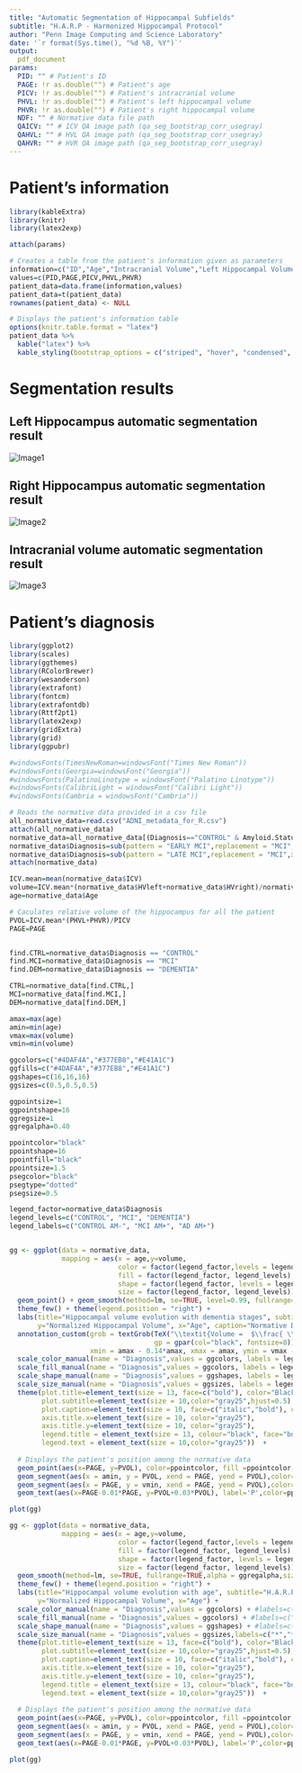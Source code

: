 ```yaml
---
title: "Automatic Segmentation of Hippocampal Subfields"
subtitle: "H.A.R.P - Harmonized Hippocampal Protocol"
author: "Penn Image Computing and Science Laboratory"
date: '`r format(Sys.time(), "%d %B, %Y")`'
output: 
  pdf_document
params:
  PID: "" # Patient's ID 
  PAGE: !r as.double("") # Patient's age
  PICV: !r as.double("") # Patient's intracranial volume
  PHVL: !r as.double("") # Patient's left hippocampal volume
  PHVR: !r as.double("") # Patient's right hippocampal volume
  NDF: "" # Normative data file path
  QAICV: "" # ICV QA image path (qa_seg_bootstrap_corr_usegray)
  QAHVL: "" # HVL QA image path (qa_seg_bootstrap_corr_usegray)
  QAHVR: "" # HVR QA image path (qa_seg_bootstrap_corr_usegray)
---
```


# Patient's information

```r
library(kableExtra)
library(knitr)
library(latex2exp)

attach(params)

# Creates a table from the patient's information given as parameters
information=c("ID","Age","Intracranial Volume","Left Hippocampal Volume","Right Hippocampal Volume")
values=c(PID,PAGE,PICV,PHVL,PHVR)
patient_data=data.frame(information,values)
patient_data=t(patient_data)
rownames(patient_data) <- NULL

# Displays the patient's information table
options(knitr.table.format = "latex") 
patient_data %>%
  kable("latex") %>%
  kable_styling(bootstrap_options = c("striped", "hover", "condensed", "responsive"), full_width = F, position = "center")

```

# Segmentation results

## **Left Hippocampus automatic segmentation result**

![Image1](`r params$QAHVL`)
\newline

## **Right Hippocampus automatic segmentation result**

![Image2](`r params$QAHVR`)
\newline

## **Intracranial volume automatic segmentation result**

![Image3](`r params$QAICV`)
\newline

# Patient's diagnosis 

```r
library(ggplot2)
library(scales)
library(ggthemes)
library(RColorBrewer)
library(wesanderson)
library(extrafont)
library(fontcm)
library(extrafontdb)
library(Rttf2pt1)
library(latex2exp)
library(gridExtra)
library(grid)
library(ggpubr)

#windowsFonts(TimesNewRoman=windowsFont("Times New Roman"))
#windowsFonts(Georgia=windowsFont("Georgia"))
#windowsFonts(PalatinoLinotype = windowsFont("Palatino Linotype"))
#windowsFonts(CalibriLight = windowsFont("Calibri Light"))
#windowsFonts(Cambria = windowsFont("Cambria"))

# Reads the normative data provided in a csv file
all_normative_data=read.csv("ADNI_metadata_for_R.csv")
attach(all_normative_data)
normative_data=all_normative_data[(Diagnosis=="CONTROL" & Amyloid.Status=="NEG") | (Diagnosis=="EARLY MCI" & Amyloid.Status=="POS") | (Diagnosis=="LATE MCI" & Amyloid.Status=="POS") | (Diagnosis=="DEMENTIA" & Amyloid.Status=="POS"), ]
normative_data$Diagnosis=sub(pattern = "EARLY MCI",replacement = "MCI",x=normative_data$Diagnosis) 
normative_data$Diagnosis=sub(pattern = "LATE MCI",replacement = "MCI",x=normative_data$Diagnosis) 
attach(normative_data)

ICV.mean=mean(normative_data$ICV)
volume=ICV.mean*(normative_data$HVleft+normative_data$HVright)/normative_data$ICV
age=normative_data$Age

# Caculates relative volume of the hippocampus for all the patient
PVOL=ICV.mean*(PHVL+PHVR)/PICV
PAGE=PAGE


find.CTRL=normative_data$Diagnosis == "CONTROL"
find.MCI=normative_data$Diagnosis == "MCI"
find.DEM=normative_data$Diagnosis == "DEMENTIA"

CTRL=normative_data[find.CTRL,]
MCI=normative_data[find.MCI,]
DEM=normative_data[find.DEM,]

amax=max(age)
amin=min(age)
vmax=max(volume)
vmin=min(volume)

ggcolors=c("#4DAF4A","#377EB8","#E41A1C")
ggfills=c("#4DAF4A","#377EB8","#E41A1C")
ggshapes=c(16,16,16)
ggsizes=c(0.5,0.5,0.5)

ggpointsize=1
ggpointshape=16
ggregsize=1
ggregalpha=0.40

ppointcolor="black"
ppointshape=16
ppointfill="black"
ppointsize=1.5
psegcolor="black"
psegtype="dotted"
psegsize=0.5

legend_factor=normative_data$Diagnosis
legend_levels=c("CONTROL", "MCI", "DEMENTIA")
legend_labels=c("CONTROL AM-", "MCI AM+", "AD AM+")


gg <- ggplot(data = normative_data,
             mapping = aes(x = age,y=volume, 
                           color = factor(legend_factor,levels = legend_levels), 
                           fill = factor(legend_factor, legend_levels),
                           shape = factor(legend_factor, levels = legend_levels),
                           size = factor(legend_factor, legend_levels))) +
  geom_point() + geom_smooth(method=lm, se=TRUE, level=0.99, fullrange=TRUE, alpha = ggregalpha, size=ggregsize) +
  theme_few() + theme(legend.position = "right") +
  labs(title="Hippocampal volume evolution with dementia stages", subtitle="H.A.R.P - Harmonized Hippocampal Protocol", 
       y="Normalized Hippocampal Volume", x="Age", caption="Normative Data") +
  annotation_custom(grob = textGrob(TeX("\\textit{Volume =  $\\frac{ \\sigma(ICV) $\\times$ (HV_{L]+HV_{R})}{ICV}$}"), 
                                    gp = gpar(col="black", fontsize=8)),  
                    xmin = amax - 0.14*amax, xmax = amax, ymin = vmax - 0.05*vmax, ymax = vmax) +
  scale_color_manual(name = "Diagnosis",values = ggcolors, labels = legend_labels) +
  scale_fill_manual(name = "Diagnosis",values = ggcolors, labels = legend_labels) +
  scale_shape_manual(name = "Diagnosis",values = ggshapes, labels = legend_labels) +
  scale_size_manual(name = "Diagnosis",values = ggsizes, labels = legend_labels) +
  theme(plot.title=element_text(size = 13, face=c("bold"), color="Black",hjust=0.5),
        plot.subtitle=element_text(size = 10,color="gray25",hjust=0.5),
        plot.caption=element_text(size = 10, face=c("italic","bold"), color="black"),
        axis.title.x=element_text(size = 10, color="gray25"),
        axis.title.y=element_text(size = 10, color="gray25"),  
        legend.title = element_text(size = 13, colour="black", face="bold"),
        legend.text = element_text(size = 10,color="gray25"))  +
  
  # Displays the patient's position among the normative data
  geom_point(aes(x=PAGE, y=PVOL), color=ppointcolor, fill =ppointcolor, shape = ppointshape, size = ppointsize, show.legend = FALSE) +
  geom_segment(aes(x = amin, y = PVOL, xend = PAGE, yend = PVOL),color=psegcolor,linetype=psegtype,size=psegsize,show.legend = FALSE) +
  geom_segment(aes(x = PAGE, y = vmin, xend = PAGE, yend = PVOL),color=psegcolor,linetype=psegtype,size=psegsize,show.legend = FALSE) +
  geom_text(aes(x=PAGE-0.01*PAGE, y=PVOL+0.03*PVOL), label='P',color=ppointcolor,size=ppointsize+2) 

plot(gg)

```

```r

gg <- ggplot(data = normative_data,
             mapping = aes(x = age,y=volume, 
                           color = factor(legend_factor,levels = legend_levels), 
                           fill = factor(legend_factor, legend_levels),
                           shape = factor(legend_factor, levels = legend_levels),
                           size = factor(legend_factor, legend_levels))) +
  geom_smooth(method=lm, se=TRUE, fullrange=TRUE,alpha = ggregalpha,size=ggregsize,show.legend = FALSE) +
  theme_few() + theme(legend.position = "right") +
  labs(title="Hippocampal volume evolution with age", subtitle="H.A.R.P - Harmonized Hippocampal Protocol", 
       y="Normalized Hippocampal Volume", x="Age") +
  scale_color_manual(name = "Diagnosis",values = ggcolors) + #labels=c("*","**","***")) +
  scale_fill_manual(name = "Diagnosis",values = ggcolors) + #labels=c("*","**","***")) +
  scale_shape_manual(name = "Diagnosis",values = ggshapes) + #labels=c("*","**","***")) +
  scale_size_manual(name = "Diagnosis",values = ggsizes,labels=c("*","**","***")) +
  theme(plot.title=element_text(size = 13, face=c("bold"), color="Black",hjust=0.5),
        plot.subtitle=element_text(size = 10,color="gray25",hjust=0.5),
        plot.caption=element_text(size = 10, face=c("italic","bold"), color="black"),
        axis.title.x=element_text(size = 10, color="gray25"),
        axis.title.y=element_text(size = 10, color="gray25"),  
        legend.title = element_text(size = 13, colour="black", face="bold"),
        legend.text = element_text(size = 10,color="gray25"))  +
  
  # Displays the patient's position among the normative data
  geom_point(aes(x=PAGE, y=PVOL), color=ppointcolor, fill =ppointcolor, shape = ppointshape, size = ppointsize, show.legend = FALSE) +
  geom_segment(aes(x = amin, y = PVOL, xend = PAGE, yend = PVOL),color=psegcolor,linetype=psegtype,size=psegsize,show.legend = FALSE) +
  geom_segment(aes(x = PAGE, y = vmin, xend = PAGE, yend = PVOL),color=psegcolor,linetype=psegtype,size=psegsize,show.legend = FALSE) +
  geom_text(aes(x=PAGE-0.01*PAGE, y=PVOL+0.03*PVOL), label='P',color=ppointcolor,size=ppointsize+2) 

plot(gg)

```
